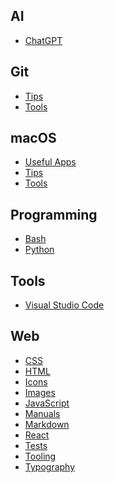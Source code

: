 ## AI

- [ChatGPT](ai/chatgpt)

## Git

- [Tips](git/tips)
- [Tools](git/tools)

## macOS

- [Useful Apps](macos/apps)
- [Tips](macos/tips)
- [Tools](macos/tools)

## Programming

- [Bash](programming/bash)
- [Python](programming/python)

## Tools

- [Visual Studio Code](vscode/vscode)

## Web

- [CSS](web/css)
- [HTML](web/html)
- [Icons](web/icons)
- [Images](web/images)
- [JavaScript](web/js)
- [Manuals](web/manuals)
- [Markdown](web/markdown)
- [React](web/react)
- [Tests](web/tests)
- [Tooling](web/tools)
- [Typography](web/typography)
